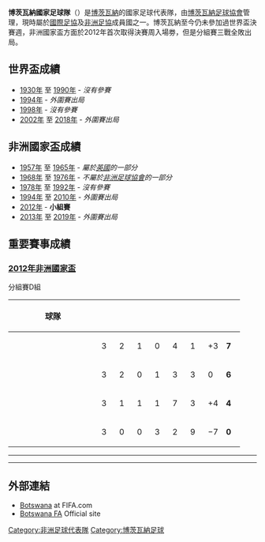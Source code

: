 {{Infobox National football team 
| Name              = 博茨瓦納
| Badge             = Botswana FA.png 
| Nickname          = ''The Zebras'' 
| Association       = [[博茨瓦納足球協會|博茨瓦納足球協會]] 
| Sub-confederation = [[南非洲足球協會議會|COSAFA]]（[[南部非洲|南非洲]]）
| Confederation     = [[非洲足球協會|非洲足球協會]] 
| Coach             = {{link-en|阿德爾·阿姆魯什|Adel Amrouche}}
| Captain           = {{link-en|喬爾·莫戈洛西|Joel Mogorosi}}
| Most caps         = {{link-en|蒙帕蒂·圖馬|Mompati Thuma}} (84)
| Top scorer        = {{link-en|傑羅姆·拉馬特拉哈克瓦內|Jerome Ramatlhakwane}} (24)
| FIFA Trigramme    = BOT 
| FIFA Rank         = {{FIFA World Rankings|BOT}}
| FIFA max           = 53
| FIFA max date      = 2010年12月
| FIFA min           = 165
| FIFA min date      = 1999年11至2000年2月
| Elo Rank          = {{World Football Elo Ratings|Botswana}}
| Elo max            = 98
| Elo max date       = 2011年8月
| Elo min            = 187
| Elo min date       = 1997年3月

| pattern_la1=_bot1920h|pattern_b1=_bot1920h|pattern_ra1=_Botswana11Home|pattern_sh1=_Botswana11Home|pattern_so1=_Botswana11Home
| leftarm1=000|body1=00a2e8|rightarm1=000|shorts1=00a2e8|socks1=00a2e8
| pattern_la2=_Botswana12Home|pattern_b2=_Botswana12Home|pattern_ra2=_Botswana12Home|pattern_sh2=_Botswana12Home|pattern_so2=_Botswana12Home
| leftarm2=000|body2=FFFFFF|rightarm2=000|shorts2=000|socks2=000
| pattern_la3=_Botswana12Away|pattern_b3=_Botswana12Away|pattern_ra3=_Botswana12Away|pattern_sh3=_Botswana12Away|pattern_so3=_Botswana12Away
| leftarm3=FFFFFF|body3=FFFFFF|rightarm3=FFFFFF|shorts3=FFFFFFF|socks3=FFFFFFF

| First game         = {{fb|MAW}}  8–1 博茨瓦納 {{flagicon|BOT}} <br> ([[马拉维|马拉维]]；1968年7月13日)
| Largest win        = {{flagicon|BOT}} 博茨瓦納 6–2 {{fb-rt|SWZ}} <br> ([[博茨瓦納|博茨瓦納]][[嘉柏隆里|嘉柏隆里]]；2002年3月2日)
| Largest loss       = {{fb|MAW}} 8–1 博茨瓦納 {{flagicon|BOT}} <br>([[马拉维|马拉维]]；1968年7月13日) <br> {{flagicon|BOT}} 博茨瓦納 0–7 {{fb-rt|ZIM}} <br> ([[博茨瓦納|博茨瓦納]][[嘉柏隆里|嘉柏隆里]]；1990年8月26日)
| World cup apps     = 
| World cup first    =  
| World cup best     =  
| Regional name      = [[非洲國家盃|非洲國家盃]]
| Regional cup apps  = 1
| Regional cup first = [[2012年非洲國家盃|2012年]]
| Regional cup best  = 小組賽，[[2012年非洲國家盃|2012年]]
}}

'''博茨瓦納國家足球隊'''（{{lang-en|'''Botswana national football team'''}}）是[[博茨瓦納|博茨瓦納]]的國家足球代表隊，由[[博茨瓦納足球協會|博茨瓦納足球協會]]管理，現時屬於[[國際足協|國際足協]]及[[非洲足協|非洲足協]]成員國之一。博茨瓦納至今仍未參加過世界盃決賽週，非洲國家盃方面於2012年首次取得決賽周入場劵，但是分組賽三戰全敗出局。

== 世界盃成績 ==
* [[1930年世界杯足球赛|1930年]] 至 [[1990年世界杯足球赛|1990年]] - ''沒有參賽''
* [[1994年世界杯足球赛|1994年]] - ''外圍賽出局''
* [[1998年世界杯足球赛|1998年]] - ''沒有參賽''
* [[2002年世界杯足球赛|2002年]] 至 [[2018年世界杯足球赛|2018年]] - ''外圍賽出局''

== 非洲國家盃成績 ==
* [[1957年非洲國家盃|1957年]] 至 [[1965年非洲國家盃|1965年]] - ''屬於[[英國|英國]]的一部分''
* [[1968年非洲國家盃|1968年]] 至 [[1976年非洲國家盃|1976年]] - ''不屬於[[非洲足球協會|非洲足球協會]]的一部分''
* [[1978年非洲國家盃|1978年]] 至 [[1992年非洲國家盃|1992年]] - ''沒有參賽''
* [[1994年非洲國家盃|1994年]] 至 [[2010年非洲國家盃|2010年]] - ''外圍賽出局''
* [[2012年非洲國家盃|2012年]] - '''小組賽'''
* [[2013年非洲國家盃|2013年]] 至 [[2019年非洲國家盃|2019年]] - ''外圍賽出局''

== 重要賽事成績 ==
===[[2012年非洲國家盃|2012年非洲國家盃]]===
;分組賽D組
{| class=wikitable style="text-align:center"
|-
!width="165"|球隊 
!width="20"|{{Tooltip| 賽 | Played}}
!width="20"|{{Tooltip| 勝 | Won}}
!width="20"|{{Tooltip| 和 | Drawn}}
!width="20"|{{Tooltip| 負 | Lost}}
!width="20"|{{Tooltip| 入 | Goals for}}
!width="20"|{{Tooltip| 失 | Goals against}}
!width="20"|{{Tooltip| 差 | Goal difference}}
!width="20"|{{Tooltip| 分 | Points}}
|- bgcolor=#ccffcc
|align=left|{{fb|GHA}}
|3||2||1||0||4||1||+3||'''7'''
|- bgcolor=#ccffcc
|align=left|{{fb|MLI}}
|3||2||0||1||3||3||0||'''6'''
|-
|align=left|{{fb|GUI}}
|3||1||1||1||7||3||+4||'''4'''
|-
|align=left|{{fb|BOT}}
|3||0||0||3||2||9||−7||'''0'''
|}

{{Football box
|date = 2012年1月24日
|time = 17:00
|team1 = {{fb-rt|GHA}}
|score = 1 – 0
|report = [https://web.archive.org/web/20120127033702/http://www.cafonline.com/competition/african-cup-of-nations_2012/match1476/live/overview 報告]
|team2 = {{fb|BOT}}
|goals1 = [[John_Mensah|J. Mensah]] {{goal|25}}
|goals2 = 
|stadium = [[弗朗斯维尔|弗朗斯维尔]]，[[Stade_de_Franceville|Stade de Franceville]]
|attendance = 5,000
|referee = [[Badara_Diatta|Badara Diatta]] ([[塞內加爾足球協會|塞內加爾]])
}}
----
{{Football box
|date = 2012年1月28日
|time = 17:00
|team1 = {{fb-rt|BOT}}
|score = 1 – 6
|report = [http://www.cafonline.com/competition/african-cup-of-nations_2012/match1484/live/overview 報告]
|team2 = {{fb|GUI}}
|goals1 = [[Dipsy_Selolwane|Selolwane]] {{goal|23|pen.}}
|goals2 = [[Sadio_Diallo|S. Diallo]] {{goal|15||27}} <br> [[Abdoul_Camara|A. R. Camara]] {{goal|42}} <br> [[伊巴謙馬·查奧爾|伊巴謙馬·查奧爾]] {{goal|45+3}} <br> [[Mamadou_Bah|M. Bah]] {{goal|84}} <br> [[Naby_Soumah|Soumah]] {{goal|86}}
|stadium = [[弗朗斯维尔|弗朗斯维尔]]，[[Stade_de_Franceville|Stade de Franceville]]
|attendance = 4,000
|referee = [[Bouchaib_El_Ahrach|Bouchaib El Ahrach]] ([[摩洛哥皇家足球協會|摩洛哥]])
}}
----
{{Football box
|date = 2012年2月1日
|time = 19:00
|team1 = {{fb-rt|BOT}}
|score = 1 – 2
|report = [http://www.cafonline.com/competition/african-cup-of-nations_2012/match1492/live/overview 報告]
|team2 = {{fb|MLI}}
|goals1 = [[Mogakolodi_Ngele|Ngele]] {{goal|50}}
|goals2 = [[Garra_Dembélé|Dembélé]] {{goal|56}} <br> [[施度·基達|基達]] {{goal|74}}
|stadium = [[利伯维尔|利伯维尔]]，[[Stade_d'Angondjé|Stade d'Angondjé]]
|attendance = 20,000
|referee = [[Khalid_Abdel_Rahman|Khalid Abdel Rahman]] ([[蘇丹足球協會|蘇丹]])
}}

==外部連結==
*[http://www.fifa.com/associations/association=bot/index.html Botswana]{{WebCite|url=https://www.webcitation.org/616xiHIG1?url=http://www.fifa.com/associations/association=bot/index.html |date=20110821201555 |dateformat=iso }} at FIFA.com
*[http://www.bfa.co.bw/ Botswana FA]{{Wayback|url=http://www.bfa.co.bw/ |date=20070213054200 }} Official site

{{非洲足球協會國家足球代表隊}}
{{國際足球}}

[[Category:非洲足球代表隊|Category:非洲足球代表隊]]
[[Category:博茨瓦納足球|Category:博茨瓦納足球]]